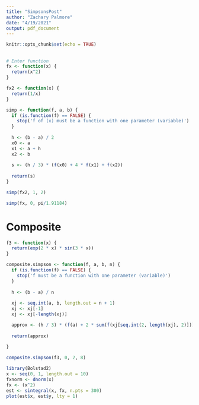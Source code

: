 ```yaml
---
title: "SimpsonsPost"
author: "Zachary Palmore"
date: "4/19/2021"
output: pdf_document
---
```


```r
knitr::opts_chunk$set(echo = TRUE)
```

## 



```r
# Enter function
fx <- function(x) {
  return(x^2)
}
```


```r
fx2 <- function(x) {
  return(1/x)
}
```



```r
simp <- function(f, a, b) {
  if (is.function(f) == FALSE) {
    stop('f of (x) must be a function with one parameter (variable)')
  }
  
  h <- (b - a) / 2
  x0 <- a
  x1 <- a + h
  x2 <- b
  
  s <- (h / 3) * (f(x0) + 4 * f(x1) + f(x2))
  
  return(s)
}
```


```r
simp(fx2, 1, 2)
```




```r
simp(fx, 0, pi/1.91184)
```


# Composite


```r
f3 <- function(x) {
  return(exp(2 * x) * sin(3 * x))
}
```



```r
composite.simpson <- function(f, a, b, n) {
  if (is.function(f) == FALSE) {
    stop('f must be a function with one parameter (variable)')
  }
  
  h <- (b - a) / n
  
  xj <- seq.int(a, b, length.out = n + 1)
  xj <- xj[-1]
  xj <- xj[-length(xj)]

  approx <- (h / 3) * (f(a) + 2 * sum(f(xj[seq.int(2, length(xj), 2)])) + 4 * sum(f(xj[seq.int(1, length(xj), 2)])) + f(b))
  
  return(approx)
  
}
```



```r
composite.simpson(f3, 0, 2, 8)
```


```r
library(Bolstad2)
x <- seq(0, 1, length.out = 10)
fxnorm <- dnorm(x)
fx <- (x^2)
est <- sintegral(x, fx, n.pts = 300)
plot(est$x, est$y, lty = 1)
```



